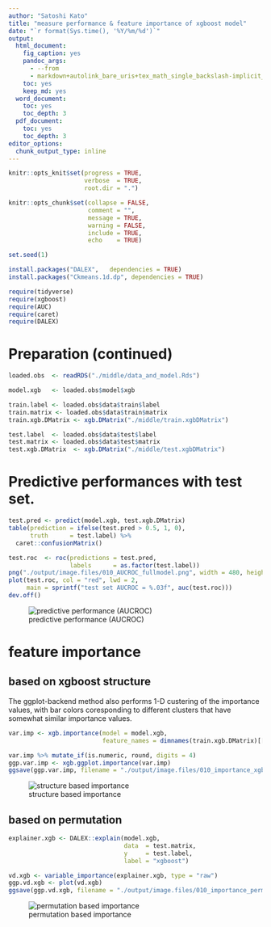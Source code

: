 ```yaml
---
author: "Satoshi Kato"
title: "measure performance & feature importance of xgboost model"
date: "`r format(Sys.time(), '%Y/%m/%d')`"
output:
  html_document:
    fig_caption: yes
    pandoc_args:
      - --from
      - markdown+autolink_bare_uris+tex_math_single_backslash-implicit_figures
    toc: yes
    keep_md: yes
  word_document:
    toc: yes
    toc_depth: 3
  pdf_document:
    toc: yes
    toc_depth: 3
editor_options: 
  chunk_output_type: inline
---
```


```r
knitr::opts_knit$set(progress = TRUE, 
                     verbose  = TRUE, 
                     root.dir = ".")

knitr::opts_chunk$set(collapse = FALSE, 
                      comment = "", 
                      message = TRUE, 
                      warning = FALSE, 
                      include = TRUE,
                      echo    = TRUE)

set.seed(1)
```

```r
install.packages("DALEX",   dependencies = TRUE)
install.packages("Ckmeans.1d.dp", dependencies = TRUE)

```

```r
require(tidyverse)
require(xgboost)
require(AUC)
require(caret)
require(DALEX)

```

# Preparation (continued)

```r
loaded.obs  <- readRDS("./middle/data_and_model.Rds")

model.xgb   <- loaded.obs$model$xgb 

train.label <- loaded.obs$data$train$label
train.matrix <- loaded.obs$data$train$matrix
train.xgb.DMatrix <- xgb.DMatrix("./middle/train.xgbDMatrix")

test.label  <- loaded.obs$data$test$label
test.matrix <- loaded.obs$data$test$matrix
test.xgb.DMatrix  <- xgb.DMatrix("./middle/test.xgbDMatrix")

```

# Predictive performances with test set.

```r
test.pred <- predict(model.xgb, test.xgb.DMatrix)
table(prediction = ifelse(test.pred > 0.5, 1, 0), 
      truth      = test.label) %>% 
  caret::confusionMatrix()

test.roc  <- roc(predictions = test.pred, 
                 labels      = as.factor(test.label))
png("./output/image.files/010_AUCROC_fullmodel.png", width = 480, height = 480)
plot(test.roc, col = "red", lwd = 2,
     main = sprintf("test set AUCROC = %.03f", auc(test.roc)))
dev.off()

```

![predictive performance (AUCROC)](./output/image.files/010_AUCROC_fullmodel.png)

# feature importance

## based on xgboost structure

The ggplot-backend method also performs 1-D custering of the importance values, with bar colors coresponding to different clusters that have somewhat similar importance values.

```r
var.imp <- xgb.importance(model = model.xgb,
                          feature_names = dimnames(train.xgb.DMatrix)[[2]])

var.imp %>% mutate_if(is.numeric, round, digits = 4)
ggp.var.imp <- xgb.ggplot.importance(var.imp)
ggsave(ggp.var.imp, filename = "./output/image.files/010_importance_xgb.png")
```

![structure based importance](./output/image.files/010_importance_xgb.png)


## based on permutation 

```r
explainer.xgb <- DALEX::explain(model.xgb, 
                                data  = test.matrix, 
                                y     = test.label, 
                                label = "xgboost")

vd.xgb <- variable_importance(explainer.xgb, type = "raw")
ggp.vd.xgb <- plot(vd.xgb)
ggsave(ggp.vd.xgb, filename = "./output/image.files/010_importance_perm.png")
```

![permutation based importance](./output/image.files/010_importance_perm.png)
